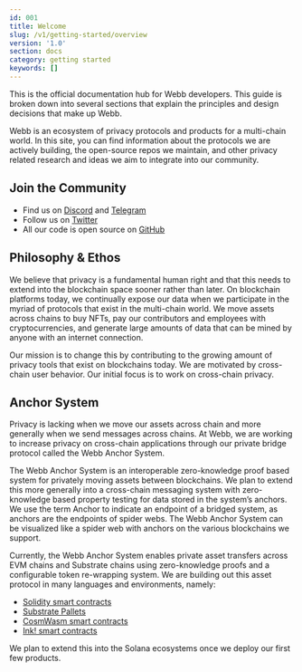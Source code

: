 ```yaml
---
id: 001
title: Welcome
slug: /v1/getting-started/overview
version: '1.0'
section: docs
category: getting started
keywords: []
---
```


This is the official documentation hub for Webb developers. This guide is broken down into several sections that explain the principles and design decisions that make up Webb.

Webb is an ecosystem of privacy protocols and products for a multi-chain world. In this site, you can find information about the protocols we are actively building, the open-source repos we maintain, and other privacy related research and ideas we aim to integrate into our community.

## Join the Community

- Find us on [Discord](https://discord.com/invite/cv8EfJu3Tn) and [Telegram](https://t.me/webbprotocol)
- Follow us on [Twitter](https://twitter.com/webbprotocol)
- All our code is open source on [GitHub](https://github.com/webb-tools)

## Philosophy & Ethos

We believe that privacy is a fundamental human right and that this needs to extend into the blockchain space sooner rather than later. On blockchain platforms today, we continually expose our data when we participate in the myriad of protocols that exist in the multi-chain world. We move assets across chains to buy NFTs, pay our contributors and employees with cryptocurrencies, and generate large amounts of data that can be mined by anyone with an internet connection.

Our mission is to change this by contributing to the growing amount of privacy tools that exist on blockchains today. We are motivated by cross-chain user behavior. Our initial focus is to work on cross-chain privacy.

## Anchor System

Privacy is lacking when we move our assets across chain and more generally when we send messages across chains. At Webb, we are working to increase privacy on cross-chain applications through our private bridge protocol called the Webb Anchor System.

The Webb Anchor System is an interoperable zero-knowledge proof based system for privately moving assets between blockchains. We plan to extend this more generally into a cross-chain messaging system with zero-knowledge based property testing for data stored in the system’s anchors. We use the term Anchor to indicate an endpoint of a bridged system, as anchors are the endpoints of spider webs. The Webb Anchor System can be visualized like a spider web with anchors on the various blockchains we support.

Currently, the Webb Anchor System enables private asset transfers across EVM chains and Substrate chains using zero-knowledge proofs and a configurable token re-wrapping system. We are building out this asset protocol in many languages and environments, namely:

- [Solidity smart contracts](https://github.com/webb-tools/protocol-solidity)
- [Substrate Pallets](https://github.com/webb-tools/protocol-substrate)
- [CosmWasm smart contracts](https://github.com/webb-tools/protocol-cosmwasm)
- [Ink! smart contracts](https://github.com/webb-tools/protocol-ink)

We plan to extend this into the Solana ecosystems once we deploy our first few products.
